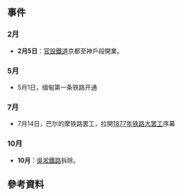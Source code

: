 {{Unreferenced|time=2022-01-19T07:22:40+00:00}}
{{Year in rail transport|prev=1876|curr=1877|next=1878|decade=1870}}
== 事件 ==
=== 2月 ===
* {{flagicon|Japan}} '''2月5日'''：[[官設鐵道|官設鐵道]]京都至神戶段開業。

=== 5月 ===
*5月1日，缅甸第一条铁路开通

=== 7月 ===
*7月14日，巴尔的摩铁路罢工，拉開[[1877年铁路大罢工|1877年铁路大罢工]]序幕

=== 10月 ===
* {{flagicon|Qing Dynasty}} '''10月'''：[[吳淞鐵路|吳淞鐵路]]拆除。

== 參考資料 ==
{{Reflist}}

{{各年鐵路}}